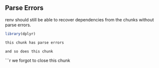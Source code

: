 
## Parse Errors

renv should still be able to recover dependencies from the chunks without
parse errors.

```r
library(dplyr)
```

```r
this chunk has parse errors
```

```r
and so does this chunk
```

```r
we forgot to close this chunk
